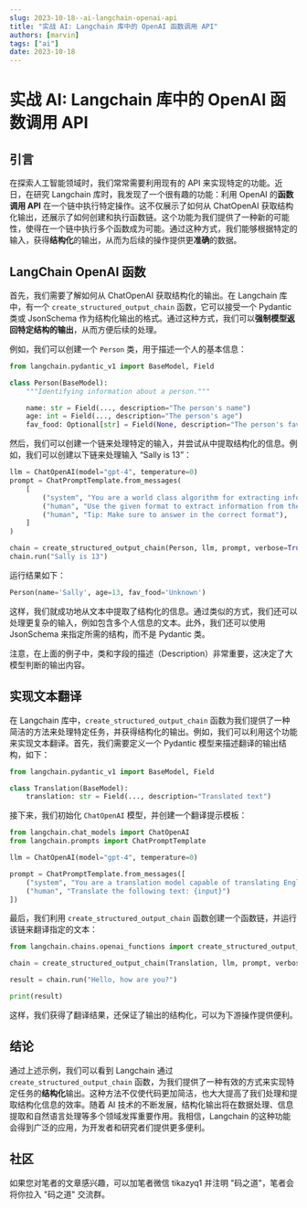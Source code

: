 ```yaml
---
slug: 2023-10-18--ai-langchain-openai-api
title: "实战 AI: Langchain 库中的 OpenAI 函数调用 API"
authors: [marvin]
tags: ["ai"]
date: 2023-10-18
---
```



# 实战 AI: Langchain 库中的 OpenAI 函数调用 API

## 引言

在探索人工智能领域时，我们常常需要利用现有的 API 来实现特定的功能。近日，在研究 Langchain 库时，我发现了一个很有趣的功能：利用 OpenAI 的**函数调用 API** 在一个链中执行特定操作。这不仅展示了如何从 ChatOpenAI 获取结构化输出，还展示了如何创建和执行函数链。这个功能为我们提供了一种新的可能性，使得在一个链中执行多个函数成为可能。通过这种方式，我们能够根据特定的输入，获得**结构化**的输出，从而为后续的操作提供更**准确**的数据。

## LangChain OpenAI 函数

首先，我们需要了解如何从 ChatOpenAI 获取结构化的输出。在 Langchain 库中，有一个 `create_structured_output_chain` 函数，它可以接受一个 Pydantic 类或 JsonSchema 作为结构化输出的格式。通过这种方式，我们可以**强制模型返回特定结构的输出**，从而方便后续的处理。

例如，我们可以创建一个 `Person` 类，用于描述一个人的基本信息：

```python
from langchain.pydantic_v1 import BaseModel, Field   

class Person(BaseModel):  
    """Identifying information about a person."""  

    name: str = Field(..., description="The person's name")  
    age: int = Field(..., description="The person's age")  
    fav_food: Optional[str] = Field(None, description="The person's favorite food")  
```

然后，我们可以创建一个链来处理特定的输入，并尝试从中提取结构化的信息。例如，我们可以创建以下链来处理输入 “Sally is 13”：

```python
llm = ChatOpenAI(model="gpt-4", temperature=0)  
prompt = ChatPromptTemplate.from_messages(  
    [  
        ("system", "You are a world class algorithm for extracting information in structured formats."),  
        ("human", "Use the given format to extract information from the following input: {input}"),  
        ("human", "Tip: Make sure to answer in the correct format"),  
    ]  
)  

chain = create_structured_output_chain(Person, llm, prompt, verbose=True)  
chain.run("Sally is 13")  
```

运行结果如下：

```python
Person(name='Sally', age=13, fav_food='Unknown')  
```

这样，我们就成功地从文本中提取了结构化的信息。通过类似的方式，我们还可以处理更复杂的输入，例如包含多个人信息的文本。此外，我们还可以使用 JsonSchema 来指定所需的结构，而不是 Pydantic 类。

注意，在上面的例子中，类和字段的描述（Description）非常重要，这决定了大模型判断的输出内容。

## 实现文本翻译

在 Langchain 库中，`create_structured_output_chain` 函数为我们提供了一种简洁的方法来处理特定任务，并获得结构化的输出。例如，我们可以利用这个功能来实现文本翻译。首先，我们需要定义一个 Pydantic 模型来描述翻译的输出结构，如下：

```python
from langchain.pydantic_v1 import BaseModel, Field

class Translation(BaseModel):
    translation: str = Field(..., description="Translated text")
```

接下来，我们初始化 `ChatOpenAI` 模型，并创建一个翻译提示模板：

```python
from langchain.chat_models import ChatOpenAI
from langchain.prompts import ChatPromptTemplate

llm = ChatOpenAI(model="gpt-4", temperature=0)

prompt = ChatPromptTemplate.from_messages([
    ("system", "You are a translation model capable of translating English text to Chinese."),
    ("human", "Translate the following text: {input}")
])
```

最后，我们利用 `create_structured_output_chain` 函数创建一个函数链，并运行该链来翻译指定的文本：

```python
from langchain.chains.openai_functions import create_structured_output_chain

chain = create_structured_output_chain(Translation, llm, prompt, verbose=True)

result = chain.run("Hello, how are you?")

print(result)
```

这样，我们获得了翻译结果，还保证了输出的结构化，可以为下游操作提供便利。

## 结论

通过上述示例，我们可以看到 Langchain 通过 `create_structured_output_chain` 函数，为我们提供了一种有效的方式来实现特定任务的**结构化**输出。这种方法不仅使代码更加简洁，也大大提高了我们处理和提取结构化信息的效率。随着 AI 技术的不断发展，结构化输出将在数据处理、信息提取和自然语言处理等多个领域发挥重要作用。我相信，Langchain 的这种功能会得到广泛的应用，为开发者和研究者们提供更多便利。

## 社区

如果您对笔者的文章感兴趣，可以加笔者微信 tikazyq1 并注明 "码之道"，笔者会将你拉入 "码之道" 交流群。